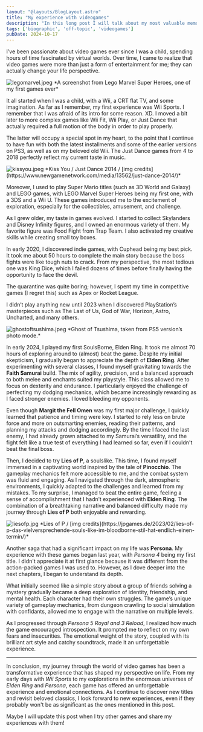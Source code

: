 ```yaml
---
layout: "@layouts/BlogLayout.astro"
title: "My experience with videogames"
description: "In this long post I will talk about my most valuable memories with videogames."
tags: ['biographic', 'off-topic', 'videogames']
pubDate: 2024-10-17
---
```



I’ve been passionate about video games ever since I was a child, spending hours of time fascinated by virtual worlds. Over time, I came to realize that video games were more than just a form of entertainment for me; they can actually change your life perspective.

<Image src={legomarvel} alt="legomarvel.jpeg" />
*A screenshot from Lego Marvel Super Heroes, one of my first games ever*

It all started when I was a child, with a Wii, a CRT flat TV, and some imagination. As far as I remember, my first experience was Wii Sports. I remember that I was afraid of its intro for some reason. XD. I moved a bit later to more complex games like Wii Fit, Wii Play, or Just Dance that actually required a full motion of the body in order to play properly.

The latter will occupy a special spot in my heart, to the point that I continue to have fun with both the latest installments and some of the earlier versions on PS3, as well as on my beloved old Wii. The Just Dance games from 4 to 2018 perfectly reflect my current taste in music.

<Image src={kissyou} alt="kissyou.jpeg" />
*Kiss You / Just Dance 2014 / [img credits](https://www.newgamenetwork.com/media/13562/just-dance-2014/)*

Moreover, I used to play Super Mario titles (such as 3D World and Galaxy) and LEGO games, with LEGO Marvel Super Heroes being my first one, with a 3DS and a Wii U. These games introduced me to the excitement of exploration, especially for the collectibles, amusement, and challenge.

As I grew older, my taste in games evolved. I started to collect Skylanders and Disney Infinity figures, and I owned an enormous variety of them. My favorite figure was Food Fight from Trap Team. I also activated my creative skills while creating small toy boxes.

In early 2020, I discovered indie games, with Cuphead being my best pick. It took me about 50 hours to complete the main story because the boss fights were like tough nuts to crack. From my perspective, the most tedious one was King Dice, which I failed dozens of times before finally having the opportunity to face the devil.

The quarantine was quite boring; however, I spent my time in competitive games (I regret this) such as Apex or Rocket League.

I didn’t play anything new until 2023 when I discovered PlayStation’s masterpieces such as The Last of Us, God of War, Horizon, Astro, Uncharted, and many others.

<Image src={ghostoftsushima} alt="ghostoftsushima.jpeg" />
*Ghost of Tsushima, taken from PS5 version’s photo mode.*

In early 2024, I played my first SoulsBorne, Elden Ring. It took me almost 70 hours of exploring around to (almost) beat the game. Despite my initial skepticism, I gradually began to appreciate the depth of **Elden Ring**. After experimenting with several classes, I found myself gravitating towards the **Faith Samurai** build. The mix of agility, precision, and a balanced approach to both melee and enchants suited my playstyle. This class allowed me to focus on dexterity and endurance. I particularly enjoyed the challenge of perfecting my dodging mechanics, which became increasingly rewarding as I faced stronger enemies. I loved bleeding my opponents.

Even though **Margit the Fell Omen** was my first major challenge, I quickly learned that patience and timing were key. I started to rely less on brute force and more on outsmarting enemies, reading their patterns, and planning my attacks and dodging accordingly. By the time I faced the last enemy, I had already grown attached to my Samurai’s versatility, and the fight felt like a true test of everything I had learned so far, even if I couldn't beat the final boss.

Then, I decided to try **Lies of P**, a soulslike. This time, I found myself immersed in a captivating world inspired by the tale of **Pinocchio**. The gameplay mechanics felt more accessible to me, and the combat system was fluid and engaging. As I navigated through the dark, atmospheric environments, I quickly adapted to the challenges and learned from my mistakes. To my surprise, I managed to beat the entire game, feeling a sense of accomplishment that I hadn’t experienced with **Elden Ring**. The combination of a breathtaking narrative and balanced difficulty made my journey through **Lies of P** both enjoyable and rewarding.

<Image src={liesofp} alt="liesofp.jpg" />
*Lies of P / [img credits](https://jpgames.de/2023/02/lies-of-p-das-vielversprechende-souls-like-im-bloodborne-stil-hat-endlich-einen-termin/)*

Another saga that had a significant impact on my life was **Persona**. My experience with these games began last year, with _Persona 4_ being my first title. I didn't appreciate it at first glance because it was different from the action-packed games I was used to. However, as I dove deeper into the next chapters, I began to understand its depth.

What initially seemed like a simple story about a group of friends solving a mystery gradually became a deep exploration of identity, friendship, and mental health. Each character had their own struggles. The game’s unique variety of gameplay mechanics, from dungeon crawling to social simulation with confidants, allowed me to engage with the narrative on multiple levels.

As I progressed through _Persona 5 Royal and 3 Reload_, I realized how much the game encouraged introspection. It prompted me to reflect on my own fears and insecurities. The emotional weight of the story, coupled with its brilliant art style and catchy soundtrack, made it an unforgettable experience.

---

In conclusion, my journey through the world of video games has been a transformative experience that has shaped my perspective on life. From my early days with _Wii Sports_ to my explorations in the enormous universes of _Elden Ring_ and _Persona_, each game has offered an unforgettable experience and emotional connections. As I continue to discover new titles and revisit beloved classics, I look forward to new experiences, even if they probably won't be as significant as the ones mentioned in this post.

Maybe I will update this post when I try other games and share my experiences with them!
